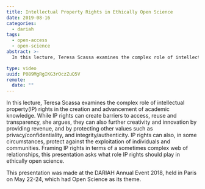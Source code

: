 ```yaml
---
title: Intellectual Property Rights in Ethically Open Science
date: 2019-08-16
categories:
  - dariah
tags:
  - open-access
  - open-science
abstract: >-
  In this lecture, Teresa Scassa examines the complex role of intellectual property(IP) rights in the creation and advancement of academic knowledge. While IP rights can create barriers to access, reuse and transparency, she argues, they can also further creativity and innovation by providing revenue, and by protecting other values such as privacy/confidentiality, and integrity/authenticity. IP rights can also, in some circumstances, protect against the exploitation of individuals and communities. Framing IP rights in terms of a sometimes complex web of relationships, this presentation asks what role IP rights should play in ethically open science.

type: video
uuid: P089MgRgIKG3rOczZuQ5V
remote:
  date: ""
---
```


In this lecture, Teresa Scassa examines the complex role of intellectual property(IP) rights in the creation and advancement of academic knowledge. While IP rights can create barriers to access, reuse and transparency, she argues, they can also further creativity and innovation by providing revenue, and by protecting other values such as privacy/confidentiality, and integrity/authenticity. IP rights can also, in some circumstances, protect against the exploitation of individuals and communities. Framing IP rights in terms of a sometimes complex web of relationships, this presentation asks what role IP rights should play in ethically open science.

This presentation was made at the DARIAH Annual Event 2018, held in Paris on May 22-24, which had Open Science as its theme.

<VideoCard
  title="Intellectual Property Rights in Ethically Open Science"
  id="Udly8zTIhL0"
  image="/assets/images/cms/posts/intellectual-property-rights-ethically-open-science/teresa-scassa.png"
/>
